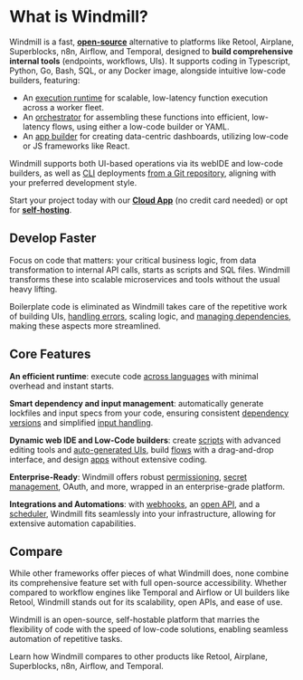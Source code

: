 
# What is Windmill?

Windmill is a fast, **<a href="https://github.com/windmill-labs/windmill">open-source</a>** alternative to platforms like Retool, Airplane, Superblocks, n8n, Airflow, and Temporal, designed to **build comprehensive internal tools** (endpoints, workflows, UIs). It supports coding in Typescript, Python, Go, Bash, SQL, or any Docker image, alongside intuitive low-code builders, featuring:

- An [execution runtime](./script_editor/index.mdx) for scalable, low-latency function execution across a worker fleet.
- An [orchestrator](./flows/1_flow_editor.mdx) for assembling these functions into efficient, low-latency flows, using either a low-code builder or YAML.
- An [app builder](./apps/0_app_editor/index.mdx) for creating data-centric dashboards, utilizing low-code or JS frameworks like React.

Windmill supports both UI-based operations via its webIDE and low-code builders, as well as [CLI](./advanced/3_cli/index.mdx) deployments [from a Git repository](./advanced/11_git_sync/index.mdx), aligning with your preferred development style.

Start your project today with our **<a href="https://app.windmill.dev/" rel="nofollow" >Cloud App</a>** (no credit card needed) or opt for **<a href="/docs/advanced/self_host" >self-hosting</a>**.

## Develop Faster

Focus on code that matters: your critical business logic, from data transformation to internal API calls, starts as scripts and SQL files. Windmill transforms these into scalable microservices and tools without the usual heavy lifting.

Boilerplate code is eliminated as Windmill takes care of the repetitive work of building UIs, [handling errors](./core_concepts/10_error_handling/index.mdx), scaling logic, and [managing dependencies](./advanced/6_imports/index.mdx), making these aspects more streamlined.

<div className="grid grid-cols-2 gap-6 mb-4">
	<DocCard
		title="Getting Started"
		description="Get started in 30 seconds."
		href="/docs/getting_started/how_to_use_windmill"
		Icon={Book}
	/>
</div>

## Core Features

**An efficient runtime**: execute code [across languages](./getting_started/0_scripts_quickstart/index.mdx) with minimal overhead and instant starts.

**Smart dependency and input management**: automatically generate lockfiles and input specs from your code, ensuring consistent [dependency versions](./advanced/6_imports/index.mdx) and simplified [input handling](./core_concepts/13_json_schema_and_parsing/index.md).

**Dynamic web IDE and Low-Code builders**: create [scripts](./script_editor/index.mdx) with advanced editing tools and [auto-generated UIs](./core_concepts/6_auto_generated_uis/index.mdx), build [flows](./flows/1_flow_editor.mdx) with a drag-and-drop interface, and design [apps](./apps/0_app_editor/index.mdx) without extensive coding.

**Enterprise-Ready**: Windmill offers robust [permissioning](./core_concepts/16_roles_and_permissions/index.mdx), [secret management](./core_concepts/2_variables_and_secrets/index.mdx), OAuth, and more, wrapped in an enterprise-grade platform.

**Integrations and Automations**: with [webhooks](./core_concepts/4_webhooks/index.mdx), an [open API](https://app.windmill.dev/openapi.html), and a [scheduler](./core_concepts/1_scheduling/index.mdx), Windmill fits seamlessly into your infrastructure, allowing for extensive automation capabilities.

<div className="grid grid-cols-2 gap-6 mb-4">
	<DocCard
		title="Core Concepts"
		description="Learn about Windmill's core concepts in depth."
		href="/docs/getting_started/scripts_quickstart"
	/>
	<DocCard
		title="Enterprise"
		description="Learn how to run Windmill in an enterprise environment."
		href="/docs/misc/plans_details"
		color="teal"
	/>
</div>

## Compare

While other frameworks offer pieces of what Windmill does, none combine its comprehensive feature set with full open-source accessibility. Whether compared to workflow engines like Temporal and Airflow or UI builders like Retool, Windmill stands out for its scalability, open APIs, and ease of use.

Windmill is an open-source, self-hostable platform that marries the flexibility of code with the speed of low-code solutions, enabling seamless automation of repetitive tasks.

Learn how Windmill compares to other products like Retool, Airplane, Superblocks, n8n, Airflow, and Temporal.

<div className="text-xl mb-2 font-semibold"></div>
<div className="grid grid-cols-2 gap-6 mb-4">
	<DocCard
		title="Benchmarks"
		description="Windmill has about the same performance as AWS Lambda for heavier workloads, but it is slower on cold starts for medium compute."
		href="/docs/misc/benchmarks"
	/>
	<DocCard
		title="Windmill Compared to Peers"
		description="See where Windmill sits in the market of workflow engines and compares to its peers."
		href="/docs/compared_to/peers"
	/>
</div>
